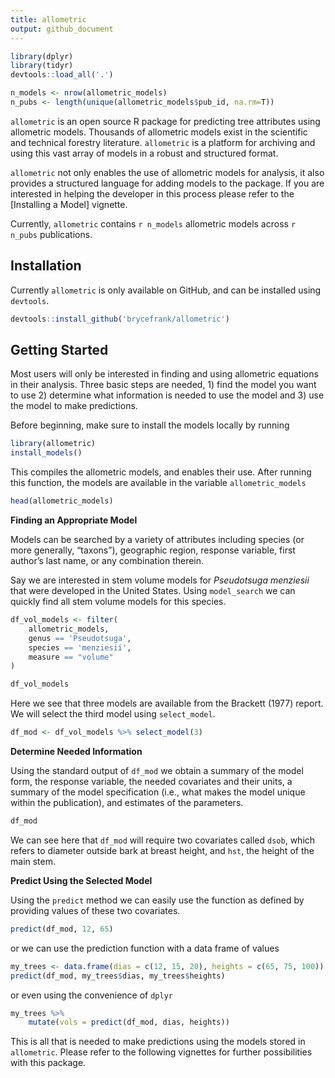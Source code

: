 ```yaml
---
title: allometric
output: github_document
---
```


```r
library(dplyr)
library(tidyr)
devtools::load_all('.')

n_models <- nrow(allometric_models)
n_pubs <- length(unique(allometric_models$pub_id, na.rm=T))
```

`allometric` is an open source R package for predicting tree attributes using
allometric models. Thousands of allometric models exist in the
scientific and technical forestry literature. `allometric` is a platform for
archiving and using this vast array of models in a robust and structured format.

`allometric` not only enables the use of allometric models for analysis, it 
also provides a structured language for adding models to the package. If you
are interested in helping the developer in this process please refer to the 
[Installing a Model] vignette.

Currently, `allometric` contains `r n_models` allometric models across
`r n_pubs` publications.

## Installation

Currently `allometric` is only available on GitHub, and can be installed using
`devtools`.

```r
devtools::install_github('brycefrank/allometric')
```

## Getting Started

Most users will only be interested in finding and using allometric equations in
their analysis. Three basic steps are needed, 1) find the model you want
to use 2) determine what information is needed to use the model and 3) use the
model to make predictions.

Before beginning, make sure to install the models locally by running

```r
library(allometric)
install_models()
```

This compiles the allometric models, and enables their use. After running this
function, the models are available in the variable `allometric_models`

```r
head(allometric_models)
```

**Finding an Appropriate Model**

Models can be searched by a variety of attributes including species 
(or more generally, "taxons"), geographic region, response variable, first
author's last name, or any combination therein.

Say we are interested in stem volume models for _Pseudotsuga menziesii_ that 
were developed in the United States. Using `model_search` we can quickly find 
all stem volume models for this species.


```r
df_vol_models <- filter(
    allometric_models,
    genus == 'Pseudotsuga',
    species == 'menziesii',
    measure == "volume"
)

df_vol_models
```

Here we see that three models are available from the Brackett (1977) report.
We will select the third model using `select_model`.

```r
df_mod <- df_vol_models %>% select_model(3)
```

**Determine Needed Information**

Using the standard output of `df_mod` we obtain a summary of the model form,
the response variable, the needed covariates and their units, a summary of
the model specification (i.e., what makes the model unique within the
publication), and estimates of the parameters.

```r
df_mod
```

We can see here that `df_mod` will require two covariates called `dsob`, which
refers to diameter outside bark at breast height, and `hst`, the height of the
main stem. 

**Predict Using the Selected Model**

Using the `predict` method we can easily use the function as defined
by providing values of these two covariates.

```r
predict(df_mod, 12, 65)
```

or we can use the prediction function with a data frame of values

```r
my_trees <- data.frame(dias = c(12, 15, 20), heights = c(65, 75, 100))
predict(df_mod, my_trees$dias, my_trees$heights)
```

or even using the convenience of `dplyr`

```r
my_trees %>%
    mutate(vols = predict(df_mod, dias, heights))
```

This is all that is needed to make predictions using the models stored in 
`allometric`. Please refer to the following vignettes for further possibilities
with this package.